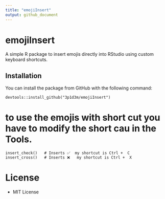 ```yaml
---
title: "emojiInsert"
output: github_document
---
```


# emojiInsert

A simple R package to insert emojis directly into RStudio using custom keyboard shortcuts.

## Installation

You can install the package from GitHub with the following command:

```
devtools::install_github("3p1d3m/emojiInsert")

```

# to use the emojis with short cut you have to modify the short cau in the Tools. 

```
insert_check()   # Inserts ✅  my shortcut is Ctrl +  C
insert_cross()   # Inserts ❌   my shortcut is Ctrl +  X

```

# License

- MIT License











